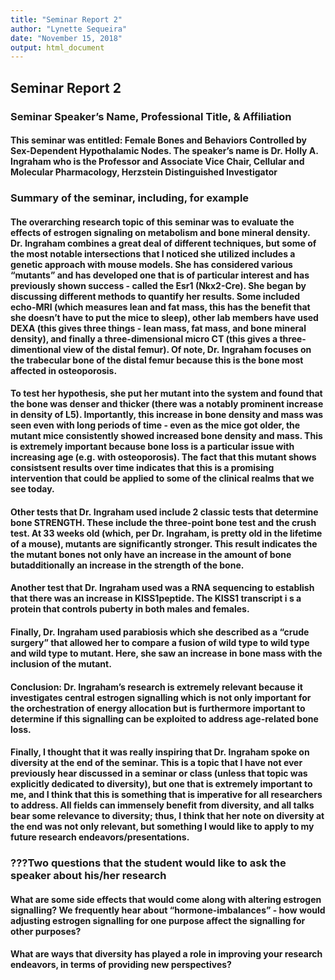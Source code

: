 ```yaml
---
title: "Seminar Report 2"
author: "Lynette Sequeira"
date: "November 15, 2018"
output: html_document
---
```


## Seminar Report 2

### Seminar Speaker's Name, Professional Title, & Affiliation

#### This seminar was entitled: Female Bones and Behaviors Controlled by Sex-Dependent Hypothalamic Nodes. The speaker's name is Dr. Holly A. Ingraham who is the Professor and Associate Vice Chair, Cellular and Molecular Pharmacology, Herzstein Distinguished Investigator

### Summary of the seminar, including, for example

#### The overarching research topic of this seminar was to evaluate the effects of estrogen signaling on metabolism and bone mineral density. Dr. Ingraham combines a great deal of different techniques, but some of the most notable intersections that I noticed she utilized includes a genetic approach with mouse models. She has considered various "mutants" and has developed one that is of particular interest and has previously shown success - called the Esr1 (Nkx2-Cre). She began by discussing different methods to quantify her results. Some included echo-MRI (which measures lean and fat mass, this has the benefit that she doesn't have to put the mice to sleep), other lab members have used DEXA (this gives three things - lean mass, fat mass, and bone mineral density), and finally a three-dimensional micro CT (this gives a three-dimentional view of the distal femur). Of note, Dr. Ingraham focuses on the trabecular bone of the distal femur because this is the bone most affected in osteoporosis. 

#### To test her hypothesis, she put her mutant into the system and found that the bone was denser and thicker (there was a notably prominent increase in density of L5). Importantly, this increase in bone density and mass was seen even with long periods of time - even as the mice got older, the mutant mice consistently showed increased bone density and mass. This is extremely important because bone loss is a particular issue with increasing age (e.g. with osteoporosis). The fact that this mutant shows consistsent results over time indicates that this is a promising intervention that could be applied to some of the clinical realms that we see today. 

#### Other tests that Dr. Ingraham used include 2 classic tests that determine bone STRENGTH. These include the three-point bone test and the crush test. At 33 weeks old (which, per Dr. Ingraham, is pretty old in the lifetime of a mouse), mutants are significantly stronger. This result indicates the the mutant bones not only have an increase in the amount of bone butadditionally an increase in the strength of the bone. 

#### Another test that Dr. Ingraham used was a RNA sequencing to establish that there was an increase in KISS1peptide. The KISS1 transcript i s a protein that controls puberty in both males and females. 

#### Finally, Dr. Ingraham used parabiosis which she described as a "crude surgery" that allowed her to compare a fusion of wild type to wild type and wild type to mutant. Here, she saw an increase in bone mass with the inclusion of the mutant. 

#### Conclusion: Dr. Ingraham's research is extremely relevant because it investigates central estrogen signalling which is not only important for the orchestration of energy allocation but is furthermore important to determine if this signalling  can be exploited to address age-related bone loss. 

#### Finally, I thought that it was really inspiring that Dr. Ingraham spoke on  diversity at the end of the seminar. This is a topic that I have not ever previously hear discussed in a seminar or class (unless that topic was explicitly dedicated to diversity), but one that is extremely important to me, and I think that this is something that is imperative for all researchers to address. All fields can immensely benefit from diversity, and all talks bear some relevance to diversity; thus, I think that her note on diversity at the end was not only relevant, but something I would like to apply to my future research endeavors/presentations. 

### ???Two questions that the student would like to ask the speaker about his/her research
#### What are some side effects that would come along with altering estrogen signalling? We frequently hear about "hormone-imbalances" - how would adjusting estrogen signalling for one purpose affect the signalling for other purposes?
#### What are ways that diversity has played a role in improving your research endeavors, in terms of providing new perspectives?

